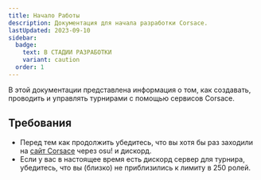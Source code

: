 ```yaml
---
title: Начало Работы
description: Документация для начала разработки Corsace.
lastUpdated: 2023-09-10
sidebar:
  badge:
    text: В СТАДИИ РАЗРАБОТКИ
    variant: caution
  order: 1
---
```



В этой документации представлена информация о том, как создавать, проводить и управлять турнирами с помощью сервисов Corsace.

## Требования

- Перед тем как продолжить убедитесь, что вы хотя бы раз заходили на [сайт Corsace](https://corsace.io) через osu! и дискорд.
- Если у вас в настоящее время есть дискорд сервер для турнира, убедитесь, что вы (близко) не приблизились к лимиту в 250 ролей.

<WorkInProgress section="tournament_org" />
